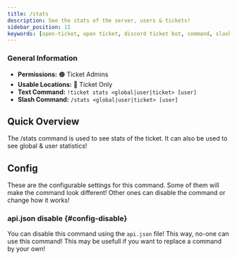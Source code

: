 ```yaml
---
title: /stats
description: See the stats of the server, users & tickets!
sidebar_position: 11
keywords: [open-ticket, open ticket, discord ticket bot, command, slash command, stats]
---
```

<head>
    <link rel="apple-touch-icon" href="/img/logo_vertical.png"/>
</head>

### General Information
- **Permissions:** 🟠 Ticket Admins
- **Usable Locations:** 🔴 Ticket Only
- **Text Command:** `!ticket stats <global|user|ticket> [user]`
- **Slash Command:** `/stats <global|user|ticket> [user]`

## Quick Overview
The /stats command is used to see stats of the ticket. It can also be used to see global & user statistics!

<FlexHorizontal mode="left">
<GoodImage src="/img/docs-v3/commands/stats_ticket.png" alt="Image of /stats ticket command" size="30%"></GoodImage>
<GoodImage src="/img/docs-v3/commands/stats_global.png" alt="Image of /stats global command" size="30%"></GoodImage>
<GoodImage src="/img/docs-v3/commands/stats_user.png" alt="Image of /stats user command" size="30%"></GoodImage>
</FlexHorizontal>

## Config
These are the <InlineLink url="docs/config/main" isdoc="true">configurable settings</InlineLink> for this command.
Some of them will make the command look different!
Other ones can disable the command or change how it works!

### <InlineLink url="docs/config/api" isdoc="true"><LabelText color="red">api.json</LabelText></InlineLink> disable \{#config-disable}
You can disable this command using the `api.json` file! This way, no-one can use this command!
This may be usefull if you want to replace a command by your own!
